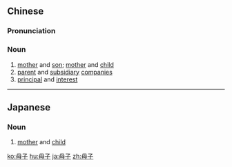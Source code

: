 ==Chinese==
{{zh-forms}}

===Pronunciation===
{{zh-pron
|m=mǔzǐ
|c=mou5 zi2
|h=pfs=mû-chṳ́
|cat=n
}}

===Noun===
{{zh-noun}}

# [[mother]] and [[son]]; [[mother]] and [[child]]
# [[parent]] and [[subsidiary]] [[company|companies]]
# [[principal]] and [[interest]]

----

==Japanese==
{{ja-kanjitab|母|子}}

===Noun===
{{ja-noun|ぼし}}

# [[mother]] and [[child]]

[[ko:母子]]
[[hu:母子]]
[[ja:母子]]
[[zh:母子]]